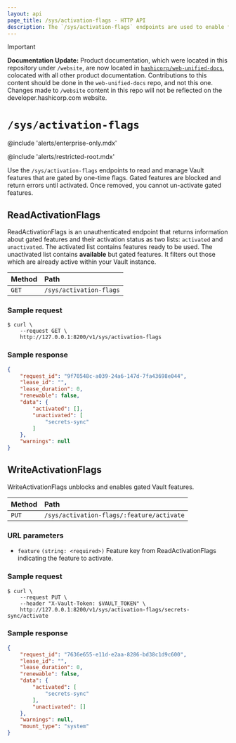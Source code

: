 ```yaml
---
layout: api
page_title: /sys/activation-flags - HTTP API
description: The `/sys/activation-flags` endpoints are used to enable features that are gated by a one-time flag.
---
```


> [!IMPORTANT]  
> **Documentation Update:** Product documentation, which were located in this repository under `/website`, are now located in [`hashicorp/web-unified-docs`](https://github.com/hashicorp/web-unified-docs), colocated with all other product documentation. Contributions to this content should be done in the `web-unified-docs` repo, and not this one. Changes made to `/website` content in this repo will not be reflected on the developer.hashicorp.com website.

# `/sys/activation-flags`

@include 'alerts/enterprise-only.mdx'

@include 'alerts/restricted-root.mdx'

Use the `/sys/activation-flags` endpoints to read and manage Vault
features that are gated by one-time flags. Gated features are
blocked and return errors until activated. Once removed, you cannot
un-activate gated features.

## ReadActivationFlags

ReadActivationFlags is an unauthenticated endpoint that returns information
about gated features and their activation status as two lists: `activated` and
`unactivated`. The activated list contains features ready to be used. The
unactivated list contains **available** but gated features. It filters out those
which are already active within your Vault instance.

| Method | Path                    |
| :----- | :---------------------- |
| `GET`  | `/sys/activation-flags` |

### Sample request

```shell-session
$ curl \
    --request GET \
    http://127.0.0.1:8200/v1/sys/activation-flags
```

### Sample response

```json
{
    "request_id": "9f70548c-a039-24a6-147d-7fa43698e044",
    "lease_id": "",
    "lease_duration": 0,
    "renewable": false,
    "data": {
        "activated": [],
        "unactivated": [
            "secrets-sync"
        ]
    },
    "warnings": null
}
```

## WriteActivationFlags

WriteActivationFlags unblocks and enables gated Vault features.

| Method | Path                                      |
| :----- | :---------------------------------------- |
| `PUT`  | `/sys/activation-flags/:feature/activate` |

### URL parameters

- `feature` `(string: <required>)` Feature key from ReadActivationFlags indicating the feature to activate.

### Sample request

```shell-session
$ curl \
    --request PUT \
    --header "X-Vault-Token: $VAULT_TOKEN" \
    http://127.0.0.1:8200/v1/sys/activation-flags/secrets-sync/activate
```

### Sample response

```json
{
    "request_id": "7636e655-e11d-e2aa-8286-bd38c1d9c600",
    "lease_id": "",
    "lease_duration": 0,
    "renewable": false,
    "data": {
        "activated": [
            "secrets-sync"
        ],
        "unactivated": []
    },
    "warnings": null,
    "mount_type": "system"
}
```
